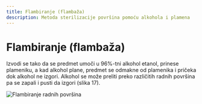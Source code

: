 ```yaml
---
title: Flambiranje (flambaža)
description: Metoda sterilizacije površina pomoću alkohola i plamena
---
```


# Flambiranje (flambaža)

Izvodi se tako da se predmet umoči u 96%-tni alkohol etanol, prinese plameniku, a kad alkohol plane, predmet se odmakne od plamenika i pričeka dok alkohol ne izgori. Alkohol se može preliti preko različitih radnih površina pa se zapali i pusti da izgori (slika 17).

<img src="/images/slika17.jpg" alt="Flambiranje radnih površina" />